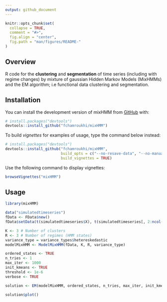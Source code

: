 ```yaml
---
output: github_document
---
```


<!-- README.md is generated from README.Rmd. Please edit that file -->

```r
knitr::opts_chunk$set(
  collapse = TRUE,
  comment = "#>",
  fig.align = "center",
  fig.path = "man/figures/README-"
)
```
## Overview

<!-- badges: start -->
<!-- badges: end -->

R code for the **clustering** and **segmentation** of time series (including with regime changes) by mixture of gaussian Hidden Markov Models (MixHMMs) and the EM algorithm; i.e functional data clustering and segmentation.

## Installation

You can install the development version of mixHMM from [GitHub](https://github.com/) with:

```r
# install.packages("devtools")
devtools::install_github("fchamroukhi/mixHMM")
```

To build *vignettes* for examples of usage, type the command below instead:

```r
# install.packages("devtools")
devtools::install_github("fchamroukhi/mixHMM", 
                         build_opts = c("--no-resave-data", "--no-manual"), 
                         build_vignettes = TRUE)
```

Use the following command to display vignettes:

```r
browseVignettes("mixHMM")
```

## Usage

```r
library(mixHMM)

data("simulatedtimeseries")
fData <- FData$new()
fData$setData(t(simulatedtimeseries$X), t(simulatedtimeseries[, 2:ncol(simulatedtimeseries)]))

K <- 3 # Number of clusters
R <- 3 # Number of regimes (HMM states)
variance_type = variance_types$hetereskedastic
modelMixHMM <- ModelMixHMM(fData, K, R, variance_type)

ordered_states <- TRUE
n_tries <- 1
max_iter <- 1000
init_kmeans <- TRUE
threshold <- 1e-6
verbose <- TRUE

solution <- EM(modelMixHMM, ordered_states, n_tries, max_iter, init_kmeans, threshold, verbose)

solution$plot()
```
